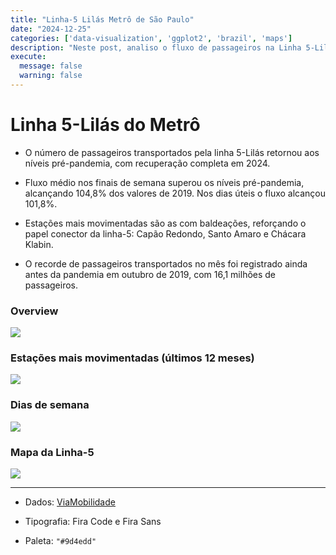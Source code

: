 ```yaml
---
title: "Linha-5 Lilás Metrô de São Paulo"
date: "2024-12-25"
categories: ['data-visualization', 'ggplot2', 'brazil', 'maps']
description: "Neste post, analiso o fluxo de passageiros na Linha 5-Lilás do metrô de São Paulo. A demanda retornou aos níveis pré-pandemia, com o fluxo nos finais de semana superando em 4,8% os valores de 2019. O fluxo nos dias úteis também se recuperou, superando a média dos valores observados em 2019. Estações com baldeações seguem sendo as mais movimentadas, destacando o papel conector da linha-5."
execute:
  message: false
  warning: false
---
```


# Linha 5-Lilás do Metrô

-   O número de passageiros transportados pela linha 5-Lilás retornou aos níveis pré-pandemia, com recuperação completa em 2024.

-   Fluxo médio nos finais de semana superou os níveis pré-pandemia, alcançando 104,8% dos valores de 2019. Nos dias úteis o fluxo alcançou 101,8%.

-   Estações mais movimentadas são as com baldeações, reforçando o papel conector da linha-5: Capão Redondo, Santo Amaro e Chácara Klabin.

-   O recorde de passageiros transportados no mês foi registrado ainda antes da pandemia em outubro de 2019, com 16,1 milhões de passageiros.

### Overview

![](/static/images/spo_metro/line_5_overview.png){fig-align="center"}

### Estações mais movimentadas (últimos 12 meses)

![](/static/images/spo_metro/line_5_station_ranking.png){fig-align="center"}

### Dias de semana

![](/static/images/spo_metro/line_5_pandemic.png){fig-align="center"}

### Mapa da Linha-5

![](/static/images/spo_metro/line_5_map.png){fig-align="center"}

------------------------------------------------------------------------

-   Dados: [ViaMobilidade](https://www.viamobilidade.com.br/)

-   Tipografia: Fira Code e Fira Sans

-   Paleta: `"#9d4edd"`
